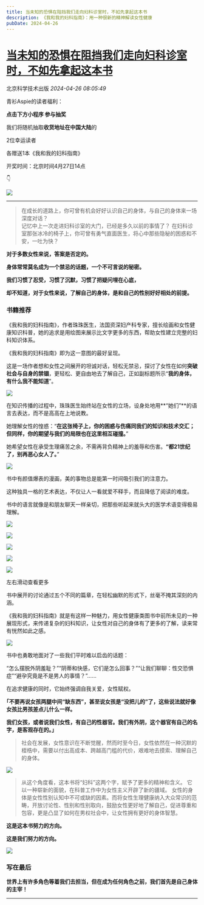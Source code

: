 ```yaml
---
title: 当未知的恐惧在阻挡我们走向妇科诊室时，不如先拿起这本书
description: 《我和我的妇科指南》：用一种很新的精神解读女性健康
pubDate: 2024-04-26
---
```


# [当未知的恐惧在阻挡我们走向妇科诊室时，不如先拿起这本书](http://mp.weixin.qq.com/s?__biz=MzIyMzgyMjY5NQ==&mid=2247518837&idx=1&sn=0e143f5b2637fedd83ce82974de2dcce&chksm=e92601e9791079038f2fd070c119ac4aba22722431f33778f10aa152d044518e667cdc5c0c16#rd)



北京科学技术出版    *2024-04-26 08:05:49*



青衫Aspie的读者福利：

**点击下方小程序 参与抽奖**

我们将随机抽取**收货地址在中国大陆**的

2位幸运读者

各赠送1本《我和我的妇科指南》

开奖时间：北京时间4月27日14点

👇

  

![](/assets/img/posts/2024-04-26-overcoming-gynecology-fear-with-book-1.jpg)


---


>在成长的道路上，你可曾有机会好好认识自己的身体，与自己的身体来一场深度对话？  
>记忆中上一次走进妇科诊室的大门，已经是多久以前的事情了？
>在妇科诊室那张冰冷的椅子上，你可曾有勇气直面医生，将心中那些隐秘的困惑和不安，一吐为快？

  

  

  

**对于多数女性来说，答案是否定的。**

**身体常常莫名成为一个禁忌的话题，一个不可言说的秘密。**

**我们习惯了忍受，习惯了沉默，习惯了把疑问埋在心底，**

**却不知道，对于女性来说，了解自己的身体，是和自己的性别好好相处的前提。**

  

### 书籍推荐

《我和我的妇科指南》，作者珠珠医生，法国资深妇产科专家，擅长绘画和女性健康知识科普，她的追求是用绘图来展示比文字更多的东西，帮助女性建立完整的妇科知识体系。

  

  

  

  

《我和我的妇科指南》即为这一意图的最好呈现。  

这是一场作者想和女性之间展开的坦诚对话，轻松无禁忌，探讨了女性在如何**突破社会与自身的禁锢**，更轻松、更自由地去了解自己，正如副标题所示“**我的身体，有什么我不能知道**”。

  

![](/assets/img/posts/2024-04-26-overcoming-gynecology-fear-with-book-2.webp)

在知识传播的过程中，珠珠医生始终站在女性的立场，设身处地用**“她们”**的语言去表达，而不是高高在上地说教。

她理解女性的惶惑：“**在这张椅子上，你的困惑与伤痛同我们的知识和技术交汇；但同样，你的期望与我们的局限也在这里相互碰撞。**”

她希望女性在承受生理痛苦之余，不需再背负精神上的羞辱和伤害。**“都21世纪了，别再恶心女人了。**”

  

![](/assets/img/posts/2024-04-26-overcoming-gynecology-fear-with-book-3.webp)

书中有颜值爆表的漫画，美的事物总是能第一时间吸引我们的注意力。

这种独具一格的艺术表达，不仅让人一看就爱不释手，而且降低了阅读的难度。

书中的语言就像是和朋友聊天一样亲切，把那些听起来就头大的医学术语变得极易理解。

![](/assets/img/posts/2024-04-26-overcoming-gynecology-fear-with-book-4.webp)

![](/assets/img/posts/2024-04-26-overcoming-gynecology-fear-with-book-5.webp)

![](/assets/img/posts/2024-04-26-overcoming-gynecology-fear-with-book-6.webp)

![](/assets/img/posts/2024-04-26-overcoming-gynecology-fear-with-book-7.webp)

![](/assets/img/posts/2024-04-26-overcoming-gynecology-fear-with-book-8.webp)

左右滑动查看更多

书中展开的讨论通过五个不同的篇章，在轻松幽默的形式下，丝毫不掩其深刻的内涵。

《我和我的妇科指南》就是有这样一种魅力，用女性健康类图书中前所未见的一种展现形式，来传递复杂的妇科知识，让女性对自己的身体有了更多的了解，读来常有恍然如此之感。

![](/assets/img/posts/2024-04-26-overcoming-gynecology-fear-with-book-9.webp)

书中也勇敢地面对了一些我们平时难以启齿的话题：

“怎么摆脱外阴羞耻？”“阴蒂和快感，它们是怎么回事？”“让我们聊聊：性交恐惧症”“避孕究竟是不是男人的事情？”……

在追求健康的同时，它始终强调自我关爱，女性赋权。  

  

**｢不要再说女孩两腿中间“缺东西”，甚至说女孩是“没把儿的”了，这些说法就好像女孩比男孩差点儿什么一样。**

**我们女孩，或者说我们女性，有自己的性器官。我们有外阴，这个器官有自己的名字，是客观存在的。｣**

  

  

>社会在发展，女性意识在不断觉醒，然而时至今日，女性依然在一种沉默的桎梏中，需要以付出高成本、跨越高门槛的代价，艰难地去摸索、理解自己的身体。

![](/assets/img/posts/2024-04-26-overcoming-gynecology-fear-with-book-10.webp)

>从这个角度看，这本书将“妇科”这两个字，赋予了更多的精神和含义。
>它以一种崭新的面貌，在科普工作中为女性主义开辟了新的疆域。
>女性的身体是女性性别认知中不可或缺的因素。而将女性生理健康纳入大众常识的范畴，开放讨论性、性别和性别取向，鼓励女性更好地了解自己，促进尊重和包容，更是凸显了如何在男权社会中，让女性拥有更好的身体智慧。

**这是这本书努力的方向。**

**这是我们努力的方向。**

  

![](/assets/img/posts/2024-04-26-overcoming-gynecology-fear-with-book-11.webp)

  

### 写在最后



**世界上有许多角色等着我们去担当，但在成为任何角色之前，我们首先是自己身体的主宰！**

---